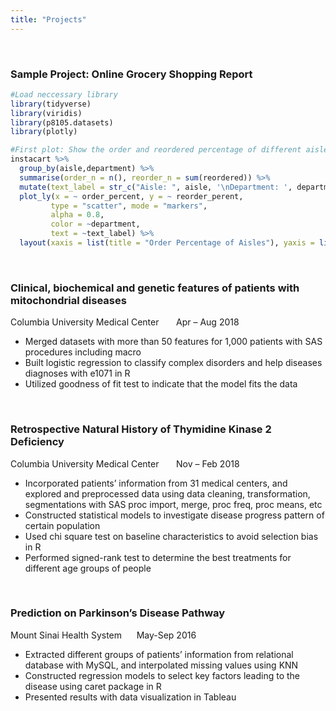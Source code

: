 ```yaml
---
title: "Projects"
---
```

&nbsp;
&nbsp;
&nbsp;
&nbsp;
&nbsp;
&nbsp;

### Sample Project: Online Grocery Shopping Report

```r
#Load neccessary library
library(tidyverse)
library(viridis)
library(p8105.datasets)
library(plotly)
```

```r
#First plot: Show the order and reordered percentage of different aisles, colored by different departments
instacart %>% 
  group_by(aisle,department) %>% 
  summarise(order_n = n(), reorder_n = sum(reordered)) %>% 
  mutate(text_label = str_c("Aisle: ", aisle, '\nDepartment: ', department), order_percent = order_n/nrow(instacart), reorder_perent = reorder_n/order_n) %>% 
  plot_ly(x = ~ order_percent, y = ~ reorder_perent, 
         type = "scatter", mode = "markers", 
         alpha = 0.8,
         color = ~department,
         text = ~text_label) %>%
  layout(xaxis = list(title = "Order Percentage of Aisles"), yaxis = list(title = "Reordered Percentage of Aisles"))
```

&nbsp;
&nbsp;
&nbsp;
&nbsp;
&nbsp;
&nbsp;



### Clinical, biochemical and genetic features of patients with mitochondrial diseases
Columbia University Medical Center \ \ \ \ \	Apr – Aug 2018 

+	Merged datasets with more than 50 features for 1,000 patients with SAS procedures including macro
+	Built logistic regression to classify complex disorders and help diseases diagnoses with e1071 in R
+	Utilized goodness of fit test to indicate that the model fits the data


&nbsp;
&nbsp;
&nbsp;
&nbsp;
&nbsp;
&nbsp;

### Retrospective Natural History of Thymidine Kinase 2 Deficiency   
Columbia University Medical Center \ \ \ \ \	Nov – Feb 2018  

+	Incorporated patients’ information from 31 medical centers, and explored and preprocessed data using data cleaning, transformation, segmentations with SAS proc import, merge, proc freq, proc means, etc
+	Constructed statistical models to investigate disease progress pattern of certain population
+	Used chi square test on baseline characteristics to avoid selection bias in R
+	Performed signed-rank test to determine the best treatments for different age groups of people


&nbsp;
&nbsp;
&nbsp;
&nbsp;
&nbsp;
&nbsp;

### Prediction on Parkinson’s Disease Pathway                                                                          
Mount Sinai Health System \ \ \ \ \	May-Sep 2016  

+	Extracted different groups of patients’ information from relational database with MySQL, and interpolated missing values using KNN
+	Constructed regression models to select key factors leading to the disease using caret package in R
+	Presented results with data visualization in Tableau        
